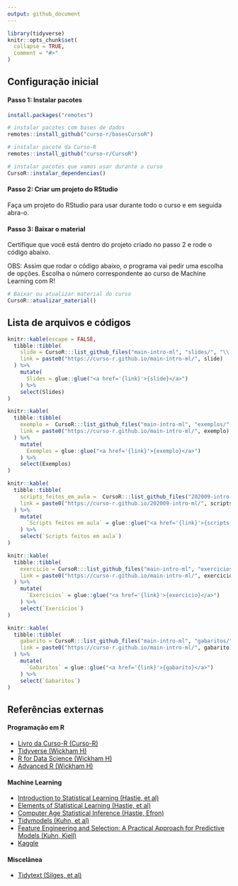 ```yaml
---
output: github_document
---
```


<!-- README.md is generated from README.Rmd. Please edit that file -->

```r
library(tidyverse)
knitr::opts_chunk$set(
  collapse = TRUE,
  comment = "#>"
)
```

## Configuração inicial


#### Passo 1: Instalar pacotes

```r
install.packages("remotes")

# instalar pacotes com bases de dados
remotes::install_github("curso-r/basesCursoR")

# instalar pacote da Curso-R
remotes::install_github("curso-r/CursoR")

# instalar pacotes que vamos usar durante o curso
CursoR::instalar_dependencias()
```

#### Passo 2: Criar um projeto do RStudio

Faça um projeto do RStudio para usar durante todo o curso e em seguida abra-o.

#### Passo 3: Baixar o material

Certifique que você está dentro do projeto criado no passo 2 e rode o código abaixo.

OBS: Assim que rodar o código abaixo, o programa vai pedir uma escolha de opções.
Escolha o número correspondente ao curso de Machine Learning com R!

```r
# Baixar ou atualizar material do curso
CursoR::atualizar_material()
```


## Lista de arquivos e códigos

```r
knitr::kable(escape = FALSE,
  tibble::tibble(
    slide = CursoR:::list_github_files("main-intro-ml", "slides/", "\\.html"),
    link = paste0("https://curso-r.github.io/main-intro-ml/", slide)
  ) %>%
    mutate(
      Slides = glue::glue("<a href='{link}'>{slide}</a>")
    ) %>% 
    select(Slides)
)
```

```r
knitr::kable(
  tibble::tibble(
    exemplo =  CursoR:::list_github_files("main-intro-ml", "exemplos/", "\\.(R$)|(Rmd$)"),
    link = paste0("https://curso-r.github.io/main-intro-ml/", exemplo)
  ) %>%
    mutate(
      Exemplos = glue::glue("<a href='{link}'>{exemplo}</a>")
    ) %>% 
    select(Exemplos)
)
```

```r
knitr::kable(
  tibble::tibble(
    scripts_feitos_em_aula =  CursoR:::list_github_files("202009-intro-ml", "scripts_feitos_em_aula/", "\\.R"),
    link = paste0("https://curso-r.github.io/202009-intro-ml/", scripts_feitos_em_aula)
  ) %>%
    mutate(
      `Scripts feitos em aula` = glue::glue("<a href='{link}'>{scripts_feitos_em_aula}</a>")
    ) %>% 
    select(`Scripts feitos em aula`)
)
```

```r
knitr::kable(
  tibble::tibble(
    exercicio = CursoR:::list_github_files("main-intro-ml", "exercicios/", "\\.R"),
    link = paste0("https://curso-r.github.io/main-intro-ml/", exercicio)
  ) %>%
    mutate(
      `Exercícios` = glue::glue("<a href='{link}'>{exercicio}</a>")
    ) %>% 
    select(`Exercícios`)
)
```

```r
knitr::kable(
  tibble::tibble(
    gabarito = CursoR:::list_github_files("main-intro-ml", "gabaritos/", "\\.R"),
    link = paste0("https://curso-r.github.io/main-intro-ml/", gabarito)
  ) %>%
    mutate(
      `Gabaritos` = glue::glue("<a href='{link}'>{gabarito}</a>")
    ) %>% 
    select(`Gabaritos`)
)
```

## Referências externas

#### Programação em R

- [Livro da Curso-R (Curso-R)](https://livro.curso-r.com/)
- [Tidyverse (Wickham H)](https://www.tidyverse.org/)
- [R for Data Science (Wickham H)](https://r4ds.had.co.nz/)
- [Advanced R (Wickham H)](https://adv-r.hadley.nz/)

#### Machine Learning

- [Introduction to Statistical Learning (Hastie, et al)](http://faculty.marshall.usc.edu/gareth-james/ISL/ISLR%20Seventh%20Printing.pdf)
- [Elements of Statistical Learning (Hastie, et al)](https://web.stanford.edu/~hastie/Papers/ESLII.pdf)
- [Computer Age Statistical Inference (Hastie, Efron)](https://web.stanford.edu/~hastie/CASI_files/PDF/casi.pdf)
- [Tidymodels (Kuhn, et al)](https://www.tidymodels.org/)
- [Feature Engineering and Selection: A Practical Approach for Predictive Models (Kuhn, Kjell)](http://www.feat.engineering/)
- [Kaggle](https://www.kaggle.com/)

#### Miscelânea

- [Tidytext (Silges, et al)](https://www.tidytextmining.com/)

